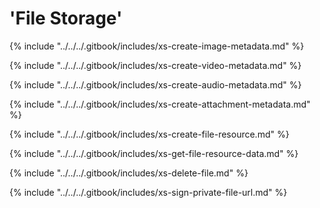 # 'File Storage'

{% include "../../../.gitbook/includes/xs-create-image-metadata.md" %}

{% include "../../../.gitbook/includes/xs-create-video-metadata.md" %}

{% include "../../../.gitbook/includes/xs-create-audio-metadata.md" %}

{% include "../../../.gitbook/includes/xs-create-attachment-metadata.md" %}

{% include "../../../.gitbook/includes/xs-create-file-resource.md" %}

{% include "../../../.gitbook/includes/xs-get-file-resource-data.md" %}

{% include "../../../.gitbook/includes/xs-delete-file.md" %}

{% include "../../../.gitbook/includes/xs-sign-private-file-url.md" %}
